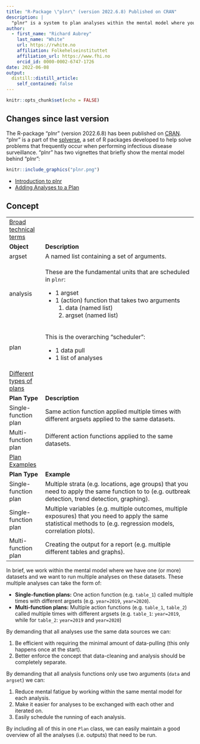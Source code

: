 ```yaml
---
title: "R-Package \"plnr\" (version 2022.6.8) Published on CRAN"
description: |
  "plnr" is a system to plan analyses within the mental model where you have one (or more) datasets and want to run either A) the same function multiple times with different arguments, or B) multiple functions. This is appropriate when you have multiple strata (e.g. locations, age groups) that you want to apply the same function to, or you have multiple variables (e.g. exposures) that you want to apply the same statistical method to, or when you are creating the output for a report and you need multiple different tables or graphs.
author:
  - first_name: "Richard Aubrey"
    last_name: "White"
    url: https://rwhite.no
    affiliation: Folkehelseinstituttet
    affiliation_url: https://www.fhi.no
    orcid_id: 0000-0002-6747-1726
date: 2022-06-08
output:
  distill::distill_article:
    self_contained: false
---
```


```r
knitr::opts_chunk$set(echo = FALSE)
```

## Changes since last version

The R-package "plnr" (version 2022.6.8) has been published on [CRAN](https://cran.r-project.org/web/packages/plnr/index.html). "plnr" is a part of the [splverse](https://docs.sykdomspulsen.no/packages.html), a set of R packages developed to help solve problems that frequently occur when performing infectious disease surveillance. "plnr" has two vignettes that briefly show the mental model behind "plnr":

<aside>
```r
knitr::include_graphics("plnr.png")
```
</aside>

- [Introduction to plnr](https://cran.r-project.org/web/packages/plnr/vignettes/plnr.html)
- [Adding Analyses to a Plan](https://cran.r-project.org/web/packages/plnr/vignettes/adding_analyses.html)

## Concept 

+----------------------------------------+---------------------------------------------------------------------------------------------------------------------------------------------------------------------+
| [Broad technical terms]{.underline}    |                                                                                                                                                                     |
+----------------------------------------+---------------------------------------------------------------------------------------------------------------------------------------------------------------------+
| **Object**                             | **Description**                                                                                                                                                     |
+----------------------------------------+---------------------------------------------------------------------------------------------------------------------------------------------------------------------+
| argset                                 | A named list containing a set of arguments.                                                                                                                         |
+----------------------------------------+---------------------------------------------------------------------------------------------------------------------------------------------------------------------+
| analysis                               | These are the fundamental units that are scheduled in `plnr`:                                                                                                       |
|                                        |                                                                                                                                                                     |
|                                        | -   1 argset                                                                                                                                                        |
|                                        | -   1 (action) function that takes two arguments                                                                                                                    |
|                                        |     1.  data (named list)                                                                                                                                           |
|                                        |     2.  argset (named list)                                                                                                                                         |
+----------------------------------------+---------------------------------------------------------------------------------------------------------------------------------------------------------------------+
| plan                                   | This is the overarching "scheduler":                                                                                                                                |
|                                        |                                                                                                                                                                     |
|                                        | -   1 data pull                                                                                                                                                     |
|                                        | -   1 list of analyses                                                                                                                                              |
+----------------------------------------+---------------------------------------------------------------------------------------------------------------------------------------------------------------------+
| [Different types of plans]{.underline} |                                                                                                                                                                     |
+----------------------------------------+---------------------------------------------------------------------------------------------------------------------------------------------------------------------+
| **Plan Type**                          | **Description**                                                                                                                                                     |
+----------------------------------------+---------------------------------------------------------------------------------------------------------------------------------------------------------------------+
| Single-function plan                   | Same action function applied multiple times with different argsets applied to the same datasets.                                                                    |
+----------------------------------------+---------------------------------------------------------------------------------------------------------------------------------------------------------------------+
| Multi-function plan                    | Different action functions applied to the same datasets.                                                                                                            |
+----------------------------------------+---------------------------------------------------------------------------------------------------------------------------------------------------------------------+
| [Plan Examples]{.underline}            |                                                                                                                                                                     |
+----------------------------------------+---------------------------------------------------------------------------------------------------------------------------------------------------------------------+
| **Plan Type**                          | **Example**                                                                                                                                                         |
+----------------------------------------+---------------------------------------------------------------------------------------------------------------------------------------------------------------------+
| Single-function plan                   | Multiple strata (e.g. locations, age groups) that you need to apply the same function to to (e.g. outbreak detection, trend detection, graphing).                   |
+----------------------------------------+---------------------------------------------------------------------------------------------------------------------------------------------------------------------+
| Single-function plan                   | Multiple variables (e.g. multiple outcomes, multiple exposures) that you need to apply the same statistical methods to (e.g. regression models, correlation plots). |
+----------------------------------------+---------------------------------------------------------------------------------------------------------------------------------------------------------------------+
| Multi-function plan                    | Creating the output for a report (e.g. multiple different tables and graphs).                                                                                       |
+----------------------------------------+---------------------------------------------------------------------------------------------------------------------------------------------------------------------+

In brief, we work within the mental model where we have one (or more) datasets and we want to run multiple analyses on these datasets. These multiple analyses can take the form of:

-   **Single-function plans:** One action function (e.g. `table_1`) called multiple times with different argsets (e.g. `year=2019`, `year=2020`).
-   **Multi-function plans:** Multiple action functions (e.g. `table_1`, `table_2`) called multiple times with different argsets (e.g. `table_1`: `year=2019`, while for `table_2`: `year=2019` and `year=2020`)

By demanding that all analyses use the same data sources we can:

1.  Be efficient with requiring the minimal amount of data-pulling (this only happens once at the start).
2.  Better enforce the concept that data-cleaning and analysis should be completely separate.

By demanding that all analysis functions only use two arguments (`data` and `argset`) we can:

1.  Reduce mental fatigue by working within the same mental model for each analysis.
2.  Make it easier for analyses to be exchanged with each other and iterated on.
3.  Easily schedule the running of each analysis.

By including all of this in one `Plan` class, we can easily maintain a good overview of all the analyses (i.e. outputs) that need to be run.
